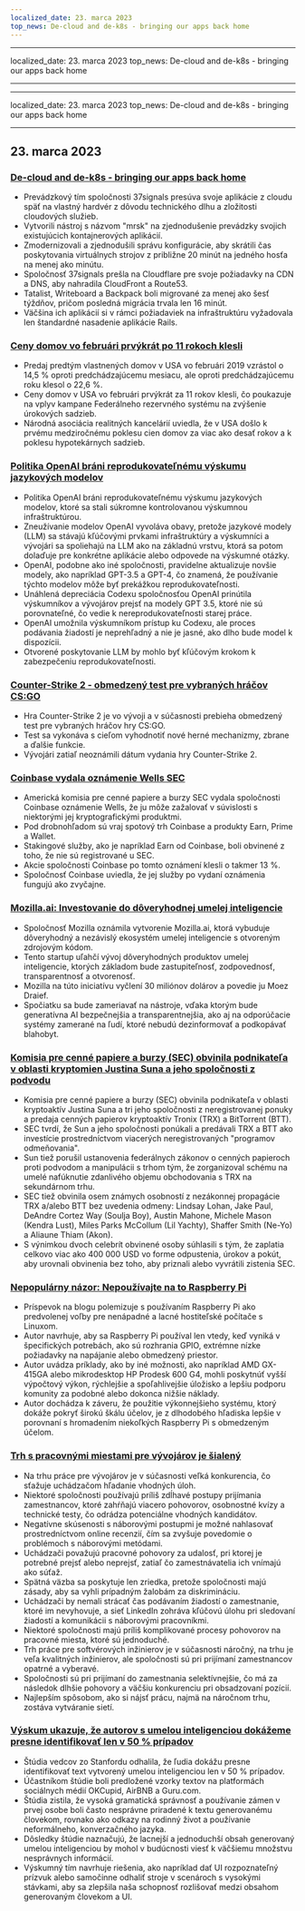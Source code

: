 ```yaml
---
localized_date: 23. marca 2023
top_news: De-cloud and de-k8s - bringing our apps back home
---
```


---

localized_date: 23. marca 2023
top_news: De-cloud and de-k8s - bringing our apps back home

---

---

localized_date: 23. marca 2023
top_news: De-cloud and de-k8s - bringing our apps back home

---



<CallToAction />

<Steps>

## 23. marca 2023

### [De-cloud and de-k8s - bringing our apps back home](https://dev.37signals.com/bringing-our-apps-back-home/?ref=hackernewsgpt.com)

- Prevádzkový tím spoločnosti 37signals presúva svoje aplikácie z cloudu späť na vlastný hardvér z dôvodu technického dlhu a zložitosti cloudových služieb.
- Vytvorili nástroj s názvom "mrsk" na zjednodušenie prevádzky svojich existujúcich kontajnerových aplikácií.
- Zmodernizovali a zjednodušili správu konfigurácie, aby skrátili čas poskytovania virtuálnych strojov z približne 20 minút na jedného hosťa na menej ako minútu.
- Spoločnosť 37signals prešla na Cloudflare pre svoje požiadavky na CDN a DNS, aby nahradila CloudFront a Route53.
- Tatalist, Writeboard a Backpack boli migrované za menej ako šesť týždňov, pričom posledná migrácia trvala len 16 minút.
- Väčšina ich aplikácií si v rámci požiadaviek na infraštruktúru vyžadovala len štandardné nasadenie aplikácie Rails.

### [Ceny domov vo februári prvýkrát po 11 rokoch klesli](https://www.wsj.com/articles/home-prices-fell-in-february-for-first-time-in-11-years-73df0107?ref=hackernewsgpt.com)

- Predaj predtým vlastnených domov v USA vo februári 2019 vzrástol o 14,5 % oproti predchádzajúcemu mesiacu, ale oproti predchádzajúcemu roku klesol o 22,6 %.
- Ceny domov v USA vo februári prvýkrát za 11 rokov klesli, čo poukazuje na vplyv kampane Federálneho rezervného systému na zvýšenie úrokových sadzieb.
- Národná asociácia realitných kancelárií uviedla, že v USA došlo k prvému medziročnému poklesu cien domov za viac ako desať rokov a k poklesu hypotekárnych sadzieb.

### [Politika OpenAI bráni reprodukovateľnému výskumu jazykových modelov](https://aisnakeoil.substack.com/p/openais-policies-hinder-reproducible?ref=hackernewsgpt.com)

- Politika OpenAI bráni reprodukovateľnému výskumu jazykových modelov, ktoré sa stali súkromne kontrolovanou výskumnou infraštruktúrou.
- Zneužívanie modelov OpenAI vyvoláva obavy, pretože jazykové modely (LLM) sa stávajú kľúčovými prvkami infraštruktúry a výskumníci a vývojári sa spoliehajú na LLM ako na základnú vrstvu, ktorá sa potom dolaďuje pre konkrétne aplikácie alebo odpovede na výskumné otázky.
- OpenAI, podobne ako iné spoločnosti, pravidelne aktualizuje novšie modely, ako napríklad GPT-3.5 a GPT-4, čo znamená, že používanie týchto modelov môže byť prekážkou reprodukovateľnosti.
- Unáhlená depreciácia Codexu spoločnosťou OpenAI prinútila výskumníkov a vývojárov prejsť na modely GPT 3.5, ktoré nie sú porovnateľné, čo vedie k nereprodukovateľnosti starej práce.
- OpenAI umožnila výskumníkom prístup ku Codexu, ale proces podávania žiadostí je neprehľadný a nie je jasné, ako dlho bude model k dispozícii.
- Otvorené poskytovanie LLM by mohlo byť kľúčovým krokom k zabezpečeniu reprodukovateľnosti.

### [Counter-Strike 2 - obmedzený test pre vybraných hráčov CS:GO](https://counter-strike.net/cs2?ref=hackernewsgpt.com)

- Hra Counter-Strike 2 je vo vývoji a v súčasnosti prebieha obmedzený test pre vybraných hráčov hry CS:GO.
- Test sa vykonáva s cieľom vyhodnotiť nové herné mechanizmy, zbrane a ďalšie funkcie.
- Vývojári zatiaľ neoznámili dátum vydania hry Counter-Strike 2.

### [Coinbase vydala oznámenie Wells SEC](https://www.reuters.com/legal/coinbase-issued-wells-notice-by-sec-2023-03-22/?ref=hackernewsgpt.com)

- Americká komisia pre cenné papiere a burzy SEC vydala spoločnosti Coinbase oznámenie Wells, že ju môže zažalovať v súvislosti s niektorými jej kryptografickými produktmi.
- Pod drobnohľadom sú vraj spotový trh Coinbase a produkty Earn, Prime a Wallet.
- Stakingové služby, ako je napríklad Earn od Coinbase, boli obvinené z toho, že nie sú registrované u SEC.
- Akcie spoločnosti Coinbase po tomto oznámení klesli o takmer 13 %.
- Spoločnosť Coinbase uviedla, že jej služby po vydaní oznámenia fungujú ako zvyčajne.

### [Mozilla.ai: Investovanie do dôveryhodnej umelej inteligencie](https://blog.mozilla.org/en/mozilla/introducing-mozilla-ai-investing-in-trustworthy-ai/?ref=hackernewsgpt.com)

- Spoločnosť Mozilla oznámila vytvorenie Mozilla.ai, ktorá vybuduje dôveryhodný a nezávislý ekosystém umelej inteligencie s otvoreným zdrojovým kódom.
- Tento startup uľahčí vývoj dôveryhodných produktov umelej inteligencie, ktorých základom bude zastupiteľnosť, zodpovednosť, transparentnosť a otvorenosť.
- Mozilla na túto iniciatívu vyčlení 30 miliónov dolárov a povedie ju Moez Draief.
- Spočiatku sa bude zameriavať na nástroje, vďaka ktorým bude generatívna AI bezpečnejšia a transparentnejšia, ako aj na odporúčacie systémy zamerané na ľudí, ktoré nebudú dezinformovať a podkopávať blahobyt.

### [Komisia pre cenné papiere a burzy (SEC) obvinila podnikateľa v oblasti kryptomien Justina Suna a jeho spoločnosti z podvodu](https://www.sec.gov/news/press-release/2023-59?ref=hackernewsgpt.com)

- Komisia pre cenné papiere a burzy (SEC) obvinila podnikateľa v oblasti kryptoaktív Justina Suna a tri jeho spoločnosti z neregistrovanej ponuky a predaja cenných papierov kryptoaktív Tronix (TRX) a BitTorrent (BTT).
- SEC tvrdí, že Sun a jeho spoločnosti ponúkali a predávali TRX a BTT ako investície prostredníctvom viacerých neregistrovaných "programov odmeňovania".
- Sun tiež porušil ustanovenia federálnych zákonov o cenných papieroch proti podvodom a manipulácii s trhom tým, že zorganizoval schému na umelé nafúknutie zdanlivého objemu obchodovania s TRX na sekundárnom trhu.
- SEC tiež obvinila osem známych osobností z nezákonnej propagácie TRX a/alebo BTT bez uvedenia odmeny: Lindsay Lohan, Jake Paul, DeAndre Cortez Way (Soulja Boy), Austin Mahone, Michele Mason (Kendra Lust), Miles Parks McCollum (Lil Yachty), Shaffer Smith (Ne-Yo) a Aliaune Thiam (Akon).
- S výnimkou dvoch celebrít obvinené osoby súhlasili s tým, že zaplatia celkovo viac ako 400 000 USD vo forme odpustenia, úrokov a pokút, aby urovnali obvinenia bez toho, aby priznali alebo vyvrátili zistenia SEC.

### [Nepopulárny názor: Nepoužívajte na to Raspberry Pi](https://set-inform.com/2021/08/24/unpopular-opinion-dont-use-a-raspberry-pi-for-that/?ref=hackernewsgpt.com)

- Príspevok na blogu polemizuje s používaním Raspberry Pi ako predvolenej voľby pre nenápadné a lacné hostiteľské počítače s Linuxom.
- Autor navrhuje, aby sa Raspberry Pi používal len vtedy, keď vyniká v špecifických potrebách, ako sú rozhrania GPIO, extrémne nízke požiadavky na napájanie alebo obmedzený priestor.
- Autor uvádza príklady, ako by iné možnosti, ako napríklad AMD GX-415GA alebo mikrodesktop HP Prodesk 600 G4, mohli poskytnúť vyšší výpočtový výkon, rýchlejšie a spoľahlivejšie úložisko a lepšiu podporu komunity za podobné alebo dokonca nižšie náklady.
- Autor dochádza k záveru, že použitie výkonnejšieho systému, ktorý dokáže pokryť širokú škálu účelov, je z dlhodobého hľadiska lepšie v porovnaní s hromadením niekoľkých Raspberry Pi s obmedzeným účelom.

### [Trh s pracovnými miestami pre vývojárov je šialený](https://old.reddit.com/r/ExperiencedDevs/comments/11xq5cz/the_developer_job_market_is_insane_right_now/?ref=hackernewsgpt.com)

- Na trhu práce pre vývojárov je v súčasnosti veľká konkurencia, čo sťažuje uchádzačom hľadanie vhodných úloh.
- Niektoré spoločnosti používajú príliš zdĺhavé postupy prijímania zamestnancov, ktoré zahŕňajú viacero pohovorov, osobnostné kvízy a technické testy, čo odrádza potenciálne vhodných kandidátov.
- Negatívne skúsenosti s náborovými postupmi je možné nahlasovať prostredníctvom online recenzií, čím sa zvyšuje povedomie o problémoch s náborovými metódami.
- Uchádzači považujú pracovné pohovory za udalosť, pri ktorej je potrebné prejsť alebo neprejsť, zatiaľ čo zamestnávatelia ich vnímajú ako súťaž.
- Spätná väzba sa poskytuje len zriedka, pretože spoločnosti majú zásady, aby sa vyhli prípadným žalobám za diskrimináciu.
- Uchádzači by nemali strácať čas podávaním žiadostí o zamestnanie, ktoré im nevyhovuje, a sieť LinkedIn zohráva kľúčovú úlohu pri sledovaní žiadostí a komunikácii s náborovými pracovníkmi.
- Niektoré spoločnosti majú príliš komplikované procesy pohovorov na pracovné miesta, ktoré sú jednoduché.
- Trh práce pre softvérových inžinierov je v súčasnosti náročný, na trhu je veľa kvalitných inžinierov, ale spoločnosti sú pri prijímaní zamestnancov opatrné a vyberavé.
- Spoločnosti sú pri prijímaní do zamestnania selektívnejšie, čo má za následok dlhšie pohovory a väčšiu konkurenciu pri obsadzovaní pozícií.
- Najlepším spôsobom, ako si nájsť prácu, najmä na náročnom trhu, zostáva vytváranie sietí.

### [Výskum ukazuje, že autorov s umelou inteligenciou dokážeme presne identifikovať len v 50 % prípadov](https://hai.stanford.edu/news/was-written-human-or-ai-tsu?ref=hackernewsgpt.com)

- Štúdia vedcov zo Stanfordu odhalila, že ľudia dokážu presne identifikovať text vytvorený umelou inteligenciou len v 50 % prípadov.
- Účastníkom štúdie boli predložené vzorky textov na platformách sociálnych médií OKCupid, AirBNB a Guru.com.
- Štúdia zistila, že vysoká gramatická správnosť a používanie zámen v prvej osobe boli často nesprávne priradené k textu generovanému človekom, rovnako ako odkazy na rodinný život a používanie neformálneho, konverzačného jazyka.
- Dôsledky štúdie naznačujú, že lacnejší a jednoduchší obsah generovaný umelou inteligenciou by mohol v budúcnosti viesť k väčšiemu množstvu nesprávnych informácií.
- Výskumný tím navrhuje riešenia, ako napríklad dať UI rozpoznateľný prízvuk alebo samočinne odhaliť stroje v scenároch s vysokými stávkami, aby sa zlepšila naša schopnosť rozlišovať medzi obsahom generovaným človekom a UI.

</Steps>
